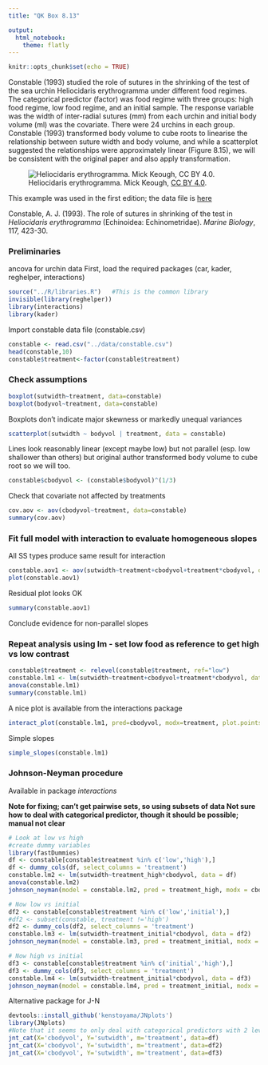 ```yaml
---
title: "QK Box 8.13"

output: 
  html_notebook:
    theme: flatly
---
```


```r
knitr::opts_chunk$set(echo = TRUE)
```

Constable (1993) studied the role of sutures in the shrinking of the test of the sea urchin Heliocidaris erythrogramma under different food regimes. The categorical predictor (factor) was food regime with three groups: high food regime, low food regime, and an initial sample. The response variable was the width of inter-radial sutures (mm) from each urchin and initial body volume (ml) was the covariate. There were 24 urchins in each group. Constable (1993) transformed body volume to cube roots to linearise the relationship between suture width and body volume, and while a scatterplot suggested the relationships were approximately linear (Figure ‎8.15), we will be consistent with the original paper and also apply transformation.

![Heliocidaris erythrogramma. Mick Keough, [CC BY 4.0](https://creativecommons.org/licenses/by/4.0/).](../media/urchin.jpeg)

This example was used in the first edition; the data file is [here](../data/constable.csv)

Constable, A. J. (1993). The role of sutures in shrinking of the test in *Heliocidaris erythrogramma* (Echinoidea: Echinometridae). *Marine Biology*, 117, 423-30.

### Preliminaries

ancova for urchin data First, load the required packages (car, kader, reghelper, interactions)

```r
source("../R/libraries.R")   #This is the common library
invisible(library(reghelper))
library(interactions)
library(kader)
```

Import constable data file (constable.csv)

```r
constable <- read.csv("../data/constable.csv")
head(constable,10)
constable$treatment<-factor(constable$treatment)
```

### Check assumptions

```r
boxplot(sutwidth~treatment, data=constable)
boxplot(bodyvol~treatment, data=constable)
```

Boxplots don't indicate major skewness or markedly unequal variances

```r
scatterplot(sutwidth ~ bodyvol | treatment, data = constable)
```

Lines look reasonably linear (except maybe low) but not parallel (esp. low shallower than others) but original author transformed body volume to cube root so we will too.

```r
constable$cbodyvol <- (constable$bodyvol)^(1/3)
```

Check that covariate not affected by treatments

```r
cov.aov <- aov(cbodyvol~treatment, data=constable)
summary(cov.aov)
```

### Fit full model with interaction to evaluate homogeneous slopes

All SS types produce same result for interaction

```r
constable.aov1 <- aov(sutwidth~treatment+cbodyvol+treatment*cbodyvol, data=constable)
plot(constable.aov1)
```

Residual plot looks OK

```r
summary(constable.aov1)
```

Conclude evidence for non-parallel slopes

### Repeat analysis using lm - set low food as reference to get high vs low contrast

```r
constable$treatment <- relevel(constable$treatment, ref="low")
constable.lm1 <- lm(sutwidth~treatment+cbodyvol+treatment*cbodyvol, data=constable)
anova(constable.lm1)
summary(constable.lm1)
```

A nice plot is available from the interactions package

```r
interact_plot(constable.lm1, pred=cbodyvol, modx=treatment, plot.points=TRUE)
```

Simple slopes

```r
simple_slopes(constable.lm1)
```
### Johnson-Neyman procedure

Available in package *interactions*

**Note for fixing; can't get pairwise sets, so using subsets of data **
**Not sure how to deal with categorical predictor, though it should be possible; manual not clear**

```r
# Look at low vs high
#create dummy variables
library(fastDummies)
df <- constable[constable$treatment %in% c('low','high'),]
df <- dummy_cols(df, select_columns = 'treatment')
constable.lm2 <- lm(sutwidth~treatment_high*cbodyvol, data = df)
anova(constable.lm2)
johnson_neyman(model = constable.lm2, pred = treatment_high, modx = cbodyvol)

# Now low vs initial
df2 <- constable[constable$treatment %in% c('low','initial'),]
#df2 <- subset(constable, treatment !='high')
df2 <- dummy_cols(df2, select_columns = 'treatment')
constable.lm3 <- lm(sutwidth~treatment_initial*cbodyvol, data = df2)
johnson_neyman(model = constable.lm3, pred = treatment_initial, modx = cbodyvol)

# Now high vs initial
df3 <- constable[constable$treatment %in% c('initial','high'),]
df3 <- dummy_cols(df3, select_columns = 'treatment')
constable.lm4 <- lm(sutwidth~treatment_initial*cbodyvol, data = df3)
johnson_neyman(model = constable.lm4, pred = treatment_initial, modx = cbodyvol)

```

Alternative package for J-N

```r
devtools::install_github('kenstoyama/JNplots')
library(JNplots)
#Note that it seems to only deal with categorical predictors with 2 levels
jnt_cat(X='cbodyvol', Y='sutwidth', m='treatment', data=df)
jnt_cat(X='cbodyvol', Y='sutwidth', m='treatment', data=df2)
jnt_cat(X='cbodyvol', Y='sutwidth', m='treatment', data=df3)
```

